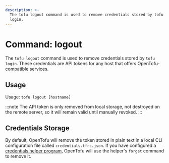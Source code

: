 ```yaml
---
description: >-
  The tofu logout command is used to remove credentials stored by tofu
  login.
---
```


# Command: logout

The `tofu logout` command is used to remove credentials stored by
`tofu login`. These credentials are API tokens for any host that offers OpenTofu-compatible services.

## Usage

Usage: `tofu logout [hostname]`

:::note
The API token is only removed from local storage, not destroyed on
the remote server, so it will remain valid until manually revoked.
:::

## Credentials Storage

By default, OpenTofu will remove the token stored in plain text in a local CLI
configuration file called `credentials.tfrc.json`. If you have configured a
[credentials helper program](/docs/cli/config/config-file#credentials-helpers), OpenTofu
will use the helper's `forget` command to remove it.
